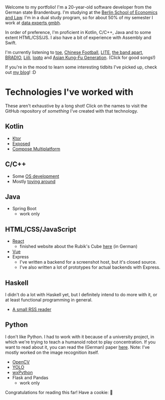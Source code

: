 
<div className="title">
    <NameTyper />
</div>

Welcome to my portfolio! I'm a 20-year-old software developer from the German
state Brandenburg. I'm studying at the [Berlin School of Economics and Law](https://hwr-berlin.de).
I'm in a dual study program, so for about 50% of my semester I work at
[data experts gmbh](https://data-experts.de).

In order of preference, I'm proficient in Kotlin, C/C++, Java and to some extent HTML/CSS/JS.
I also have a bit of experience with Assembly and Swift.

I'm currently listening to [toe](https://www.youtube.com/watch?v=LvbcIeR36Ro),
[Chinese Football](https://www.youtube.com/watch?v=pklMeNrovUM),
[LITE](https://www.youtube.com/watch?v=j_ZmBl2OV14),
[the band apart](https://www.youtube.com/watch?v=LZymtEQJQfM),
[BRADIO](https://www.youtube.com/watch?v=RCzBN-kUPHo),
[Liili](https://www.youtube.com/watch?v=276qStbXo74),
[loqto](https://www.youtube.com/watch?v=0XWzY5SLTss) and
[Asian Kung-Fu Generation](https://www.youtube.com/watch?v=2JFHhgpdVE8). (Click for good songs!)

If you're in the mood to learn some interesting tidbits I've picked up, check out [my blog](/blog)! :D

# Technologies I've worked with

These aren't exhaustive by a long shot! Click on the names to visit the GitHub repository
of *something* I've created with that technology.

## Kotlin

- [Ktor](https://github.com/GenPare/genpare-backend)
- [Exposed](https://github.com/GenPare/genpare-backend)
- [Compose Multiplatform](https://github.com/SarahIsWeird/DBCreate)

## C/C++

- Some [OS development](https://github.com/SarahIsWeird/WeirdOS)
- Mostly [toying around](https://github.com/SarahIsWeird/imgfilter)

## Java

- Spring Boot
  - work only

## HTML/<wbr/>CSS/<wbr/>JavaScript

- [React](https://github.com/SarahIsWeird/rubiksinfo/tree/main/frontend)
  - finished website about the Rubik's Cube [here](https://rubiksinfo.de/) (in German)
- [Vue](https://github.com/SarahIsWeird/imgfilter-online)
- Express
  - I've written a backend for a screenshot host, but it's closed source.
  - I've also written a lot of prototypes for actual backends with Express.

## Haskell

I didn't do a lot with Haskell yet, but I definitely intend to do more with it, or at least
functional programming in general.

- [A small RSS reader](https://github.com/SarahIsWeird/rss-feed)

## Python

I don't like Python. I had to work with it because of a university project, in which we're
trying to teach a humanoid robot to play concentration. If you want to read about it,
you can read the (German) paper [here](https://sarahisweird.dev/NAO-Memory.pdf).
Note: I've mostly worked on the image recognition itself.

- [OpenCV](https://github.com/NAO-Bilderkennung/memory-detector)
- [YOLO](https://github.com/NAO-Bilderkennung/memory-detector)
- [wxPython](https://github.com/NAO-Bilderkennung/memory-detector)
- Flask and Pandas
  - work only

Congratulations for reading this far! Have a cookie: 🍪